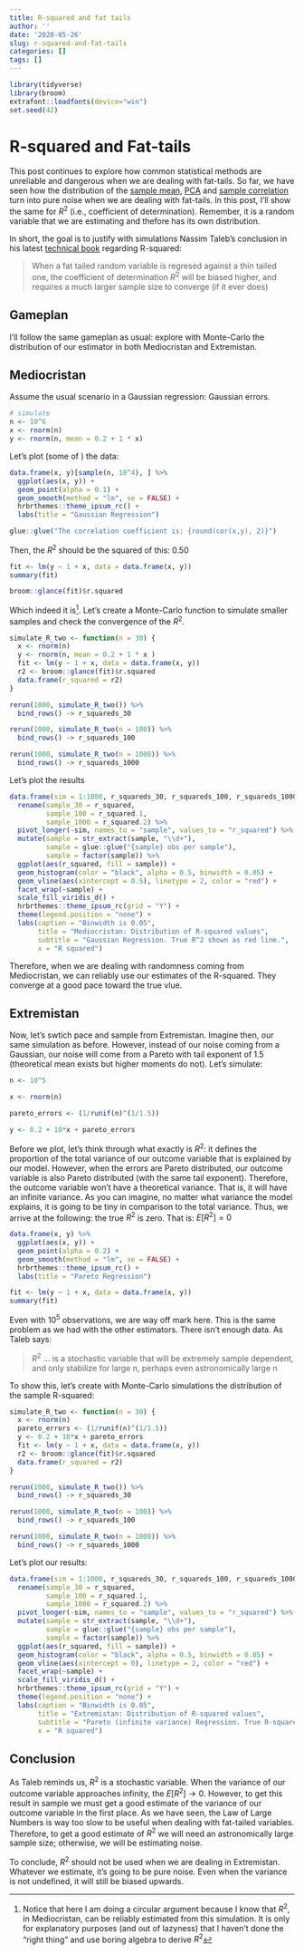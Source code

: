 ```yaml
---
title: R-squared and fat tails
author: ''
date: '2020-05-26'
slug: r-squared-and-fat-tails
categories: []
tags: []
---
```



```r
library(tidyverse)
library(broom)
extrafont::loadfonts(device="win") 
set.seed(42)
```

# R-squared and Fat-tails

This post continues to explore how common statistical methods are unreliable and dangerous when we are dealing with fat-tails. So far, we have seen how the distribution of the [sample mean](2020-04-17-fat-vs-thin-does-lln-work.html), [PCA](2020-04-27-spurious-pca-under-thick-tails.html) and [sample correlation](2020-05-22-correlation-is-not-correlation.html) turn into pure noise when we are dealing with fat-tails. In this post, I'll show the same for $R^2$ (i.e., coefficient of determination). Remember, it is a random variable that we are estimating and thefore has its own distribution. 

In short, the goal is to justify with simulations Nassim Taleb's conclusion in his latest [technical book](https://www.researchers.one/media/documents/260-m-Technical%20Incerto%20Vol%201.pdf) regarding R-squared:

> When a fat tailed random variable is regresed against a thin tailed one, the coefficient of determination $R^2$ will be biased higher, and requires a much larger sample size to converge (if it ever does)

## Gameplan

I'll follow the same gameplan as usual: explore with Monte-Carlo the distribution of our estimator in both Mediocristan and Extremistan. 

## Mediocristan

Assume the usual scenario in a Gaussian regression: Gaussian errors. 

```r
# simulate
n <- 10^6
x <- rnorm(n)
y <- rnorm(n, mean = 0.2 + 1 * x)
```

Let's plot (some of ) the data:

```r
data.frame(x, y)[sample(n, 10^4), ] %>% 
  ggplot(aes(x, y)) +
  geom_point(alpha = 0.1) +
  geom_smooth(method = "lm", se = FALSE) +
  hrbrthemes::theme_ipsum_rc() +
  labs(title = "Gaussian Regression")
```

```r
glue::glue("The correlation coefficient is: {round(cor(x,y), 2)}")
```

Then, the $R^2$ should be the squared of this: $0.50$ 

```r
fit <- lm(y ~ 1 + x, data = data.frame(x, y))
summary(fit)
```

```r
broom::glance(fit)$r.squared
```

Which indeed it is^[Notice that here I am doing a circular argument because I know that $R^2$, in Mediocristan, can be reliably estimated from this simulation. It is only for explanatory purposes (and out of lazyness) that I haven't done the "right thing" and use boring algebra to derive $R^2$]. Let's create a Monte-Carlo function to simulate smaller samples and check the convergence of the $R^2$.

```r
simulate_R_two <- function(n = 30) {
  x <- rnorm(n)
  y <- rnorm(n, mean = 0.2 + 1 * x )
  fit <- lm(y ~ 1 + x, data = data.frame(x, y))
  r2 <- broom::glance(fit)$r.squared
  data.frame(r_squared = r2)
}

rerun(1000, simulate_R_two()) %>% 
  bind_rows() -> r_squareds_30

rerun(1000, simulate_R_two(n = 100)) %>% 
  bind_rows() -> r_squareds_100

rerun(1000, simulate_R_two(n = 1000)) %>% 
  bind_rows() -> r_squareds_1000
```

Let's plot the results

```r
data.frame(sim = 1:1000, r_squareds_30, r_squareds_100, r_squareds_1000) %>% 
  rename(sample_30 = r_squared,
         sample_100 = r_squared.1,
         sample_1000 = r_squared.2) %>% 
  pivot_longer(-sim, names_to = "sample", values_to = "r_squared") %>% 
  mutate(sample = str_extract(sample, "\\d+"),
         sample = glue::glue("{sample} obs per sample"),
         sample = factor(sample)) %>% 
  ggplot(aes(r_squared, fill = sample)) +
  geom_histogram(color = "black", alpha = 0.5, binwidth = 0.05) +
  geom_vline(aes(xintercept = 0.5), linetype = 2, color = "red") +
  facet_wrap(~sample) +
  scale_fill_viridis_d() +
  hrbrthemes::theme_ipsum_rc(grid = "Y") +
  theme(legend.position = "none") +
  labs(caption = "Binwidth is 0.05",
       title = "Mediocristan: Distribution of R-squared values",
       subtitle = "Gaussian Regression. True R^2 shown as red line.",
       x = "R squared")
```

Therefore, when we are dealing with randomness coming from Mediocristan, we can reliably use our estimates of the R-squared. They converge at a good pace toward the true vlue. 

## Extremistan

Now, let's swtich pace and sample from Extremistan. Imagine then, our same simulation as before. However, instead of our noise coming from a Gaussian, our noise will come from a Pareto with tail exponent of $1.5$ (theoretical mean exists but higher moments do not). Let's simulate:

```r
n <- 10^5

x <- rnorm(n)

pareto_errors <- (1/runif(n)^(1/1.5))

y <- 0.2 + 10*x + pareto_errors
```

Before we plot, let's think through what exactly is $R^2$: it defines the proportion of the total variance of our outcome variable that is explained by our model. However, when the errors are Pareto distributed, our outcome variable is also Pareto distributed (with the same tail exponent). Therefore, the outcome variable won't have a theoretical variance. That is, it will have an infinite variance. As you can imagine, no matter what variance the model explains, it is going to be tiny in comparison to the total variance. Thus, we arrive at the following: the true $R^2$ is zero. That is: $E[R^2] = 0$

```r
data.frame(x, y) %>% 
  ggplot(aes(x, y)) +
  geom_point(alpha = 0.2) +
  geom_smooth(method = "lm", se = FALSE) +
  hrbrthemes::theme_ipsum_rc() +
  labs(title = "Pareto Regression")
```

```r
fit <- lm(y ~ 1 + x, data = data.frame(x, y))
summary(fit)
```

Even with $10^5$ observations, we are way off mark here. This is the same problem as we had with the other estimators. There isn't enough data. As Taleb says:

> $R^2$ ... is a stochastic variable that will be extremely sample dependent, and only stabilize for large n, perhaps even astronomically large n

To show this, let's create with Monte-Carlo simulations the distribution of the sample R-squared:

```r
simulate_R_two <- function(n = 30) {
  x <- rnorm(n)
  pareto_errors <- (1/runif(n)^(1/1.5))
  y <- 0.2 + 10*x + pareto_errors
  fit <- lm(y ~ 1 + x, data = data.frame(x, y))
  r2 <- broom::glance(fit)$r.squared
  data.frame(r_squared = r2)
}

rerun(1000, simulate_R_two()) %>% 
  bind_rows() -> r_squareds_30

rerun(1000, simulate_R_two(n = 100)) %>% 
  bind_rows() -> r_squareds_100

rerun(1000, simulate_R_two(n = 1000)) %>% 
  bind_rows() -> r_squareds_1000
```

Let's plot our results:

```r
data.frame(sim = 1:1000, r_squareds_30, r_squareds_100, r_squareds_1000) %>% 
  rename(sample_30 = r_squared,
         sample_100 = r_squared.1,
         sample_1000 = r_squared.2) %>% 
  pivot_longer(-sim, names_to = "sample", values_to = "r_squared") %>% 
  mutate(sample = str_extract(sample, "\\d+"),
         sample = glue::glue("{sample} obs per sample"),
         sample = factor(sample)) %>% 
  ggplot(aes(r_squared, fill = sample)) +
  geom_histogram(color = "black", alpha = 0.5, binwidth = 0.05) +
  geom_vline(aes(xintercept = 0), linetype = 2, color = "red") +
  facet_wrap(~sample) +
  scale_fill_viridis_d() +
  hrbrthemes::theme_ipsum_rc(grid = "Y") +
  theme(legend.position = "none") +
  labs(caption = "Binwidth is 0.05",
       title = "Extremistan: Distribution of R-squared values",
       subtitle = "Pareto (infinite variance) Regression. True R-squared is zero",
       x = "R squared")
```

## Conclusion

As Taleb reminds us, $R^2$ is a stochastic variable. When the variance of our outcome variable approaches infinity, the $E[R^2] \to 0$. However, to get this result in sample we must get a good estimate of the variance of our outcome variable in the first place. As we have seen, the Law of Large Numbers is way too slow to be useful when dealing with fat-tailed variables. Therefore, to get a good estimate of $R^2$ we will need an astronomically large sample size; otherwise, we will be estimating noise. 

To conclude, $R^2$ should not be used when we are dealing in Extremistan. Whatever we estimate, it's going to be pure noise. Even when the variance is not undefined, it will still be biased upwards.


